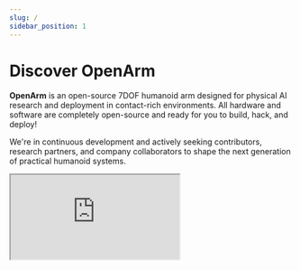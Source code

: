 ```yaml
---
slug: /
sidebar_position: 1
---
```



# Discover OpenArm

**OpenArm** is an open-source 7DOF humanoid arm designed for physical AI research and deployment in contact-rich environments. All hardware and software are completely open-source and ready for you to build, hack, and deploy!

We're in continuous development and actively seeking contributors, research partners, and company collaborators to shape the next generation of practical humanoid systems.

<div style={{ position: "relative", paddingBottom: "56.25%", height: 0, margin: "2rem 0", overflow: "hidden" }}>
  <iframe
    src="https://www.youtube.com/embed/6ZLM6f8kF4Q"
    title="YouTube video player"
    style={{
      position: "absolute",
      top: 0,
      left: 0,
      width: "100%",
      height: "100%", 
      border: 0
    }}
    allow="accelerometer; autoplay; clipboard-write; encrypted-media; gyroscope; picture-in-picture; web-share"
    allowFullScreen
  />
</div>

<div style={{
  display: 'flex',
  flexDirection: 'column',
  alignItems: 'center',
  marginTop: '3rem',
  marginBottom: '3rem'
}}>
  <div style={{
    border: '2px solid #ebebeb',
    borderRadius: '1rem',
    padding: '2.5rem 2rem',
    background: '#fff',
    boxShadow: '0 4px 10px rgba(0,0,0,0.08)',
    maxWidth: '100%',
    width: '100%',
    textAlign: 'center'
  }}>
    <h3 style={{ 
      margin: 0, 
      fontSize: '1.75rem', 
      color: '#111827', 
      fontWeight: '700' 
    }}>
      📦 Purchase Your OpenArm!
    </h3>
    <p style={{
      marginTop: '1rem',
      marginBottom: '1.5rem',
      fontSize: '1rem',
      color: '#374151',
      lineHeight: '1.6'
    }}>
      Get your OpenArm, assembled or DIY, and join the global community!<br/>
      Browse verified and certified manufacturers worldwide.
    </p>
    <a href="https://docs.openarm.dev/purchase" style={{
      display: 'inline-block',
      padding: '10px 20px',
      backgroundColor: '#5FBBC7',
      color: 'white',
      textDecoration: 'none',
      borderRadius: '5px',
      fontWeight: '600'
    }}
    onMouseOver={(e) => {
      e.currentTarget.style.background = '#3b8089';
      e.currentTarget.style.transform = 'translateY(-2px)';
    }}
    onMouseOut={(e) => {
      e.currentTarget.style.background = '#5Fbbc7';
      e.currentTarget.style.transform = 'none';
    }}
    >Buy Now →</a>
  </div>
</div>


## What's Unique?

- **Human-Scale Design**
  OpenArm is designed with human-like proportions and dimensions, scaled for a person around 160-165cm tall. This provides an optimal balance between practical reach and manageable inertia for safe, responsive operation.

- **Safety-First Architecture**
  Built with QDD backdrivable motors and high compliance, OpenArm prioritizes safe human-robot interaction while maintaining practical payload capabilities (6.0kg peak / 4.1kg nominal) for real-world tasks.

- **Built for Durability**
  Critical structural components use aluminum and stainless steel construction, ensuring robust performance for repetitive data collection and continuous research use.

- **Fully Accessible & Buildable**
  Every component — from CNC parts and 3D-printed casings to electrical wiring — is designed to be purchasable and buildable by individual researchers and labs, with complete fabrication data provided.

- **Practical & Affordable**
  At 6,500 USD for a complete bimanual system, OpenArm delivers research-grade capabilities at a fraction of traditional humanoid robot costs, making advanced robotics accessible to more teams and applications.


<BlockImage src="getting-started/index/unique.png" alt="leader-follower" width="100%" />




